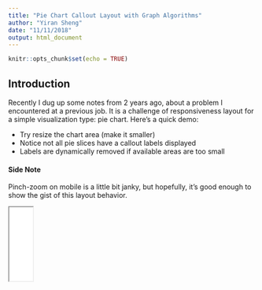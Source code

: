 ```yaml
---
title: "Pie Chart Callout Layout with Graph Algorithms"
author: "Yiran Sheng"
date: "11/11/2018"
output: html_document
---
```


```r
knitr::opts_chunk$set(echo = TRUE)
```

## Introduction

Recently I dug up some notes from 2 years ago, about a problem I encountered at a previous job. It is a challenge of responsiveness layout for a simple visualization type: pie chart.  Here's a quick demo:

* Try resize the chart area (make it smaller)
* Notice not all pie slices have a callout labels displayed
* Labels are dynamically removed if available areas are too small

<aside>
<div>
#### Side Note
Pinch-zoom on mobile is a little bit janky, but hopefully, it's good enough to show the gist of this layout behavior.
</div>
</aside>

<iframe class="embed" width="48em" src="./d3-piechart-callout-layout/" />

<script data-keep="true">
function resize(node) {
  if (!node) {
    return;
  }
  var parent = node.parentNode;
  if (parent) {
    var width = parent.getBoundingClientRect().width;
    width = Math.max(width, 300);
    var height = Math.min(Math.ceil(width * 0.55), 480);
    height = Math.max(height, 200);
    node.setAttribute('width', width);
    node.setAttribute('height', height);
  }
}
function resizeAll() {
  var iframes = document.querySelectorAll('iframe');
  for (var i=0; i<iframes.length; i++) {
    resize(iframes[i]);
  }
}
resizeAll();
document.addEventListener('resize', requestIdleCallback ? function () { requestIdleCallback(resizeAll); } : resizeAll);
</script>

The code for this d3 chart is adapted from: http://bl.ocks.org/dbuezas/9306799

We had found a pretty good divide and conquer solution, and iterated on it quite a bit. However, going through my notes, I have come up another formulation for this problem, albeit, with worse time complexity. This new idea is to model it as a graph, I find it quite neat (though I am certain this problem and its more generalized forms have been well-covered in CS literatures).

I wrote this version of the solution in `rust` and `WebAssembly`, and it is used in the demo above.

## Problem Description

For a simple pie chart like above, we have two columns of callout labels. Notice on each side, labels are aligned horizontally (either left or right-aligned). For either side, we want the following:

* Labels should never overlap, regardless of available screen estate (height-wise)
* We'd like to keep as many "important" labels as possible - by some criteria of importance

In context of pie charts, it makes sense we would prefer labels for slices with larger arcs. People probably usually want to know about components with the largest shares among the total. Alternatively, we may want to ignore the share of pie for each label, and aim to maximize number of labels kept.

In both situations, we could provide a weight function for each label (using integer as weights for simplicity):
$$
w: \text{Label} \rightarrow \mathbb{N}
$$.
 For maximizing remaining number of labels , this function is simply a constant function:
$$
w(L) := 1
$$.
 The inputs (labels) can be represented as a set of 1-d intervals, corresponding to their y coordinates. Given a set $\mathbf{L}$ of weighted labels , we want to find a non-overlapping subset of $\mathbf{L}$:
$$
\mathbf{X} = \arg\max_{\mathbf{X} \subset \mathbf{L}} \Sigma_{X_i \in \mathbf{X}}w(X_i) \\
$$

where

$$
\forall X_i, X_j\in \mathbf{X} \quad X_i \nsim X_j \text{ if } i \neq j
$$


Here we define operator $\nsim$ as non-overlapping binary relation, $I_a \nsim I_b \iff \text{len}(I_a \cap I_b)  = 0$. We do not require the intersection of two intervals to be empty for them to be considered non-overlapping, they could share a single boundary point (eg. $[1, 2]$ and $[2, 3]$ are considered non-overlapping). 

## Simple Algebraic Properties of Intervals

The operator $\nsim$ defined here is not a very nice binary relation. It is symmetric, that is, $I_a \nsim I_b \Rightarrow I_b \nsim I_a$. But it is not transitive, $I_a \nsim I_b, I_b \nsim I_c  \nRightarrow I_a \nsim I_c$. Here's an example:

$$
I_a = [0, 2] \\
I_b = [5, 6] \\
I_c = [1, 3] \\
$$

$I_a$ does not overlap with $I_b$, and $I_b$ does not overlap with $I_c$, but $I_a$ does overlap with $I_c$.

On the other hand, we could discard symmetry, and try to come up with another relation for intervals that is in fact transitive. This is also very straight-forward, let's call this new relation $\prec$, defined as:

$$
\forall I_1 = [a, b], I_2 = [c, d] \quad I_1 \prec I_2 \iff c >= b
$$

Clearly, $I_a \prec I_b \implies I_a \nsim I_b$. Also, $I_a \nsim I_b \implies I_a \prec I_b \text{ or } I_b \prec I_a$. The $\prec$ relation states the right hand side interval strictly follows the left hand side without any overlaps. And it's easy to verify $\prec$ is transitive. Furthermore $\prec$ is not defined for two overlapping intervals. 

What's good about $\prec$, well, it is a strict partial order:

* It's _irreflexive_, that is $I \prec I$ is not defined for any interval (an interval always overlaps with itself)
* It is _antisymmetric_, if $I_a \prec I_b$, then $I_b \prec I_a$ must not hold
* It is transitive

## The Algorithm 

A partial order relation is closely tied to DAGs (Directed acyclic graph). Any finite strict partially ordered set can be represented as a DAG. Note our input intervals is exactly this. Recall the desired output $\mathbf{X}$ must satisfy:

$$
\forall X_i, X_j\in \mathbf{X} \quad\ X_i \nsim X_j \text{ if } i \neq j
$$

Expressed using $\prec$:

$$
\forall X_i, X_j\in \mathbf{X} \quad X_i \prec X_j \text{ or } X_j \prec X_i \text{ if } i \neq j
$$

Looking at it this way, we are basically looking for a [chain](https://en.wikipedia.org/wiki/Total_order#Chains) or a strictly total ordered subset of the input  partially ordered set. Stated in graph terms, we are looking for a _path_ in a given DAG. 

With this realization, now it's time to construct this DAG:

* Each node in the graph is an interval, it has a non-negative weight
* Each edge corresponds to the $\prec$ relation, that is `node_i` connects to `node_j` if and only if `node_i` $\prec$ `node_j`
* In addition, we add two dummy nodes:
    - `start_node`, it has a weight 0, and connects to all the nodes in the input set
    - `end_node`, it has a weight 0, and all input nodes connect to it

To illustrate, this set of three labels:

<center>
![](./overlap_labels.png)
</center>

Translates into this graph:

```r
library(igraph)
graph_from_literal( S-+a, S-+b, S-+c, a-+c, b-+c, a-+E, b-+E, c-+E) -> g
l <- cbind(seq(0, 200, 50), c(0,0,0.2,0,0))

# par(pin=c(8, 4))
# par(pin=c(6,4), pty="m", plt=c(0,100,0,100))
plot(g, asp=0.3, layout=l, vertex.size=18, vertex.color=c("lightgrey","white","white","white","lightgrey"), edge.curved=0.4)
```

The problem becomes finding a path from `start_node` to `end_node`, with largest sum of node weights -  a variant of the longest path problem.

A quick good search for "longest path graph" points to this link: http://www.mathcs.emory.edu/~cheung/Courses/171/Syllabus/11-Graph/Docs/longest-path-in-dag.pdf

It gives a very succinct solution, keyword _dynamic programming_:

1. Conduct a topological sort on the graph, to find out a linearized order of its nodes
2. Finding a path with largest node weights ending at `node_i` requires finding paths ending in all its predecessors  `node_j` with same property up to `j` (based on the linearized order)
3. Pick the path from `node_j` that has the largest accumulated weight `w_j`, and mark the total weight up to `node_i` as `w_j` + `weight(node_i)`
4. Continue until reaching `end_node`

Pausing for a second, it's very easy to identify this is essentially the same dynamic programming solution to the longest increasing sequence problem - a popular algorithum tutorial topic. There is a more efficient ($O(n\log(n))$) [solution](https://en.wikipedia.org/wiki/Longest_increasing_subsequence), but it's a bit over my head. It would be interesting to know if that could be adapted for the labels layout challenge at hand.



## Brief Look at the Code

I chose rust for implementing this for two reasons:

1. I have been learning rust for quite a while now, it's fun and additcting
2. rust has a `PartialOrd` trait that's particularly suitable in expressing this problem

To illustrate the second point, I used this trait to represent an input label/weighted interval:

```rust
trait Weighted: PartialOrd {
    fn weight(&self) -> u32;
}
```

Three lines of code and that's it, all the solution code just needs to work with this trait in a generic manner, and does not even need to have any notion of intervals or labels.

Here is the entry function, it returns a list of indices to keep:

```rust
fn solve<W: Weighted>(inputs: &[W]) -> Vec<uszie> {
    let g = build_graph(inputs);
    g.longest_path()
}
struct Graph {
    nodes: Vec<Node>
}
impl Graph {
    fn longest_path(mut self) -> Vec<usize> {
        //...
    }
}
fn build_graph<W: Weighted>(inputs: &[W]) -> Graph {
    // ..
}
```

`Graph` is a simple adjacency list representation storing a `Vec` of nodes, referencing each node with its index.

`Node` struct:

```rust
struct Node {
    predecessors: IntHashSet<usize>,
    weight: u32,
    dist: u32,
    path_predecessor: Option<usize>,
}
```

Field `predecessors` is a list of indices for its predecessor nodes, I am using an `IntHashSet` here not necessarily for any performance reason, but for making certain part of the code a little less verbose, I suspect a plain `Vec` might actually perform better for realistic work loads.

All nodes' `dist` field are initialized to be 0, and its `path_predecessor`  as `None`. Calling `longest_path` method consumes the graph, runs the dynamic programming loop, and populates these fields for each node in linear (`O(V + E)`) time.

### Topological Sort

I have tried a few graph algorithm crates for this task, and ended up picking [pathfinding](https://docs.rs/pathfinding/1.0.4/pathfinding/directed/topological_sort/fn.topological_sort.html), as it is easiest to use, and has an unassuming api - just a plain function, not requiring any specific graph representation or traits implementations.

These few lines of code does the job:

```rust
impl Graph {
    fn longest_path(mut self) -> Vec<usize> {
        //...
        let mut sorted = topological_sort(&node_ids, |node_id| {
            let node = &self.nodes[*node_id];
            node.predecessors.iter().map(|id| *id)
        }).unwrap();

        sorted.reverse();

        // dynamic programming loop
        for i in 0..n {
            self.mark_longest_path_for(sorted[i]);
        }        
        // ...
    }
} 
```

### Dynamic Programming

This is the method solving  a single sub-problem, assign a `path_predecessor` for a single node, and update its accumulated path weight (`node.dist`).

```rust
impl Graph {
    fn mark_longest_path_for(&mut self, node_id: usize) {
        // start_node
        if node_id == 0 {
            self.nodes[0].dist = 0;
            self.nodes[0].path_predecessor = None;
            return;
        }

        let pred_dist;
        let path_predecessor;
        {
            let (i, pred_node) = self
                .predecessors(node_id)
                 // pick predecessor with largests dist
                .max_by_key(|(_, node)| node.dist) 
                .unwrap(); // assume all sub-problems before have been solved

            pred_dist = pred_node.dist;
            path_predecessor = i;
        }

        let node = &mut self.nodes[node_id];
        let weight = node.weight;

        node.dist = pred_dist + weight;
        node.path_predecessor = Some(path_predecessor);
    }
}
```

## Implementing Traits for Intervals

Finally with the functions ready, we just need to implement `PartialOrd` and `Weight` for intervals, first, a simple representation of `Interval`:

```rust
#[derive(Debug, Copy, Clone, PartialEq)]
pub struct Interval {
    lower: f64,
    upper: f64,
    weight: u32,
}
```

There is no `StrictPartialOrd` trait in `rust`, thus we'd settle for using `PartialOrd`, which requires `PartialEq`, and thankfully it's auto-`derive`-able. Next, we provide our `partial_cmp` implementation,

```rust
impl PartialOrd for Interval {
    fn partial_cmp(&self, other: &Self) -> Option<Ordering> {
        match self.upper.partial_cmp(&other.lower) {
            Some(Less) | Some(Equal) => return Some(Less),
            _ => {}
        };
        match other.upper.partial_cmp(&self.lower) {
            Some(Less) | Some(Equal) => return Some(Greater),
            _ => {}
        };

        None
    }
}
```

Notice, `partial_cmp` has a type signature of `-> Option<Ordering>`, but only ever returns one of these three:

* `Some(Ordering::Greater)`
* `Some(Ordering::Less)`
* `Node`

And never `Some(Ordering::Equal)`. Thus we are using it at value level as a true strict order. In addition, it is also `NaN` safe, using `f64`'s own `PartialOrd` trait implementation to guard against it.

Oh, and finally,

```rust
impl Weighted for Interval {
    fn weight(&self) -> u32 {
        self.weight
    }
}
```

## Testing with Quickcheck

When it comes to testing, the first thing we'd like to verify: the solution set indeed does not overlap. Recall from ealier, this condition is formularized using $\prec$ relation:

$$
\forall X_i, X_j\in \mathbf{X} \quad X_i \prec X_j \text{ or } X_j \prec X_i \text{ if } i \neq j
$$

In terms of code, this translates quite directly. Here, we use `tuple_combinations` from `itertools` crate to enumerate over pairs of indices.

```rust
fn path_overlaps<W: Weighted>(xs: &[W]) -> bool {
    let n = xs.len();
    if n < 2 {
        return false;
    }
    for (i, j) in (0..n).tuple_combinations() {
        match xs[i].partial_cmp(&xs[j]) {
            Some(Greater) | Some(Less) => {}
            _ => return true,
        }
    }
    false
}
```

<aside>
<div>
#### Side Note
I had used a different struct than `Interval` in tests. It was named `WeightedSpan`, and is identical to `Interval` - except using `u32` for `lower` and `upper` fields. Please forgive this inconsistency throughout this section. 
</div>
</aside>

[Quickcheck](https://docs.rs/quickcheck/0.7.2/quickcheck/) is a very useful and fun crate for randomized property testing. Here, we will use it to generate random sets of `Interval`s with arbitrary positions and sizes. Next we check each solution produced from them does not overlap, using `path_overlaps` function we just wrote.


```rust
quickcheck! {
    fn removes_overlapping_spans(spans: Vec<WeightedSpan>) -> bool {
        let g = build_graph(&spans);
        let path = g.longest_path();
        let retained_spans: Vec<_> =
            path.into_iter().map(|i| spans[i]).collect();

        !path_overlaps(&retained_spans)
    }
}
```

For this to work, we need to implement the `Arbitrary` trait from `quickcheck` - basically to specify how to randomly generate individual `WeightedSpan`s. Since quickcheck implements `Arbitrary` for `Vec<T>` if `T: Arbitrary`, it is sufficient to perform this test. 

Next, we would also like to know our algorithm produces a solution with best possible total weight. This is hard to verify for arbitrary inputs, however, we could do a comparision with a brute force solver for small enough input sizes. The brute force appoach is of course, to check all subsets of input spans. 

I have used `SmallVec<[WeightedSpan; 16]>` for this task. [smallvec](https://crates.io/crates/smallvec) crate provides array backed `Vec`-like structs that is suitable for this use case. To enumerate through all subsets for any collection of arbitrary 16 spans, we use all `u16` values (65536 total) to serve as bit masks. This function below performs the exhaustive search using some basic iterator operations.

```rust
fn solve_brute(spans: SmallSpans<WeightedSpan>) -> SmallSpans<WeightedSpan> {
    (0..u16::max_value())
        .map(|mask| spans.subset(mask))
        .filter(|subset| !path_overlaps(subset.as_slice()))
        .max_by_key(|subset| score(subset.as_slice()))
        .unwrap_or(SmallSpans {
            spans: SmallVec::new(),
        })
}
```

Since previous `quickcheck` test ensures our algorithm does not produce any solution that overlaps, this time, we just need to check its total weight is optimal. There's no need to require an identical solution to the brute force outcome, as there could be multiple solutions sharing the same score. 


```rust
quickcheck! {
    fn check_correctness(spans: SmallSpans<WeightedSpan>) -> bool {
        let g = build_graph(spans.as_slice());
        let path = g.longest_path();
        let retained_spans: Vec<_> =
            path.into_iter().map(|i| spans.spans[i]).collect();

        let solution = solve_brute(spans);

        let score_1 = score(retained_spans.as_slice());
        let score_2 = score(solution.as_slice());

        score_1 == score_2
    }
}
```

With relative little effort, we now have a fairly good test suite that gives us some confidence about the algorithm. In fact, when making the demo, it worked the first time after I got all rust tests to pass. In general, I had way more bugs on js side creating it, and the wasm code has been much more solid.